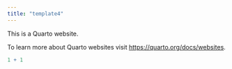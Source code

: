 ```yaml
---
title: "template4"
---
```


This is a Quarto website.

To learn more about Quarto websites visit <https://quarto.org/docs/websites>.

```r
1 + 1
```
